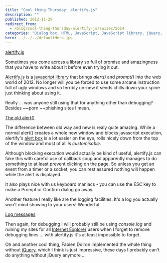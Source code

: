```yaml
---
title: "Cool thing Thursday: alertify.js"
description: ""
published: 2012-11-29
redirect_from:
  - /blog/cool-thing-thursday-alertify-js/swizec/5614
categories: "Dialog box, HTML, JavaScript, JavaScript library, jQuery, Programming, Uncategorized"
hero: ../../../defaultHero.jpg
---
```


[alertify.js](http://fabien-d.github.com/alertify.js/)

Sometimes you come across a library so full of promise and amazingness that you have to write about it before even trying it out.

[Alertify.js](http://fabien-d.github.com/alertify.js/) is a [javascript library](http://en.wikipedia.org/wiki/JavaScript_library) that brings _alert()_ and _prompt()_ into the web world of 2012. No longer will you be forced to use some arcane instruction full of ugly windows and so terribly un-new it sends chills down your spine just thinking about using it.

Really ... was anyone still using that for anything other than debugging? Besides \~~porn \~~phishing sites I mean.

[The old alert()](https://swizec.com/wp-content/uploads/2012/11/old-alert.png)

The difference between old way and new is realy quite amazing. While a normal alert() creates a whole new window and blocks javascript execution, alertify's [alert box](http://en.wikipedia.org/wiki/Dialog_box) is a lot easier on the eye, rolls nicely down from the top of the window and most of all _is customisable._

Although blocking execution would actually be kind of useful, alertify.js can fake this with careful use of callback soup and apparently manages to do something to at least prevent clicking on the page. So unless you get an event from a timer or a socket, you can rest assured nothing will happen while the alert is displayed.

It also plays nice with us keyboard maniacs - you can use the _ESC_ key to make a Prompt or Confirm dialog go away.

Another feature I really like are the logging facilities. It's a log you actually won't mind showing to your users! Wonderful.

[Log messages](https://swizec.com/wp-content/uploads/2012/11/log-messages-1024x235.png)

Then again, for debugging I will probably still be using _console.log_ and ruining my sites for all [Internet Explorer](http://www.microsoft.com/windows/internet-explorer/) users when I forget to remove debugging lines ... with alertify.js it's at least impossible to forget.

Oh and another cool thing, Fabien Doiron implemented the whole thing without [jQuery](http://jquery.com/), which I think is just impressive, these days I probably can't do anything without jQuery anymore ...